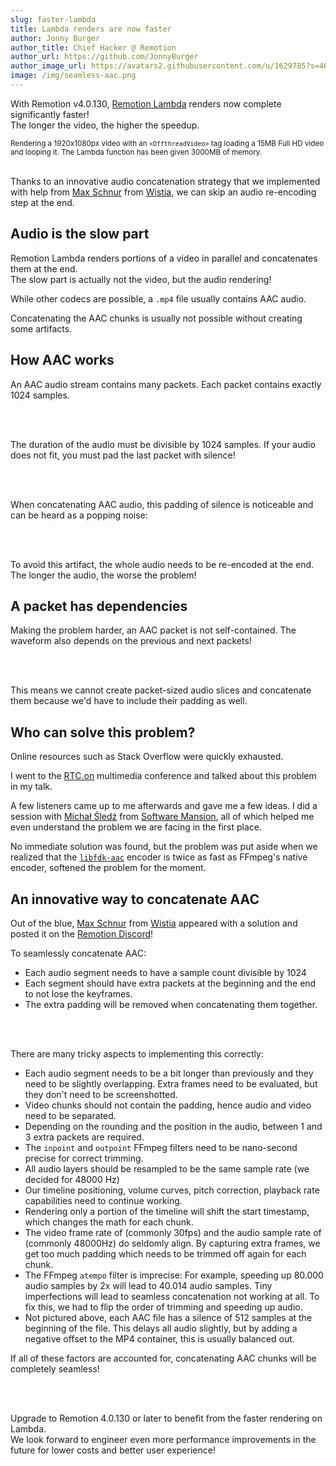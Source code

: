 ```yaml
---
slug: faster-lambda
title: Lambda renders are now faster
author: Jonny Burger
author_title: Chief Hacker @ Remotion
author_url: https://github.com/JonnyBurger
author_image_url: https://avatars2.githubusercontent.com/u/1629785?s=460&u=12eb94da6070d00fc924761ce06e3a428d01b7e9&v=4
image: /img/seamless-aac.png
---
```



With Remotion v4.0.130, [Remotion Lambda](/lambda) renders now complete significantly faster!  
The longer the video, the higher the speedup.

<AacBenchmarks />
<sub style={{ opacity: 0.5, lineHeight: 0.7 }}>
  Rendering a 1920x1080px video with an <code>&lt;OffthreadVideo&gt;</code> tag
  loading a 15MB Full HD video and looping it. The Lambda function has been
  given 3000MB of memory.
</sub>
<br />
<br />

Thanks to an innovative audio concatenation strategy that we implemented with help from [Max Schnur](https://github.com/maxpower15) from [Wistia](https://wistia.com/), we can skip an audio re-encoding step at the end.

## Audio is the slow part

Remotion Lambda renders portions of a video in parallel and concatenates them at the end.  
The slow part is actually not the video, but the audio rendering!

While other codecs are possible, a `.mp4` file usually contains AAC audio.

Concatenating the AAC chunks is usually not possible without creating some artifacts.

## How AAC works

An AAC audio stream contains many packets. Each packet contains exactly 1024 samples.

<AacFile />

<br />
<br />

The duration of the audio must be divisible by 1024 samples. If your audio does not fit, you must pad the last packet with silence!

<AacPadding />
<br />
<br />

When concatenating AAC audio, this padding of silence is noticeable and can be heard as a popping noise:

<AacConcatenationProblem />
<br />
<br />

To avoid this artifact, the whole audio needs to be re-encoded at the end. The longer the audio, the worse the problem!

## A packet has dependencies

Making the problem harder, an AAC packet is not self-contained. The waveform also depends on the previous and next packets!

<AacKeyframes />
<br />
<br />

This means we cannot create packet-sized audio slices and concatenate them because we'd have to include their padding as well.

## Who can solve this problem?

Online resources such as Stack Overflow were quickly exhausted.

I went to the [RTC.on](https://rtcon.live/) multimedia conference and talked about this problem in my talk.

A few listeners came up to me afterwards and gave me a few ideas. I did a session with [Michał Śledź](https://github.com/mickel8) from [Software Mansion](https://swmansion.com/), all of which helped me even understand the problem we are facing in the first place.

No immediate solution was found, but the problem was put aside when we realized that the [`libfdk-aac`](https://github.com/mstorsjo/fdk-aac) encoder is twice as fast as FFmpeg's native encoder, softened the problem for the moment.

## An innovative way to concatenate AAC

Out of the blue, [Max Schnur](https://github.com/maxpower15) from [Wistia](https://wistia.com/) appeared with a solution and posted it on the [Remotion Discord](https://remotion.dev/discord)!

To seamlessly concatenate AAC:

- Each audio segment needs to have a sample count divisible by 1024
- Each segment should have extra packets at the beginning and the end to not lose the keyframes.
- The extra padding will be removed when concatenating them together.

<AacConcatenationSolution />
<br />
<br />

There are many tricky aspects to implementing this correctly:

- Each audio segment needs to be a bit longer than previously and they need to be slightly overlapping. Extra frames need to be evaluated, but they don't need to be screenshotted.
- Video chunks should not contain the padding, hence audio and video need to be separated.
- Depending on the rounding and the position in the audio, between 1 and 3 extra packets are required.
- The `inpoint` and `outpoint` FFmpeg filters need to be nano-second precise for correct trimming.
- All audio layers should be resampled to be the same sample rate (we decided for 48000 Hz)
- Our timeline positioning, volume curves, pitch correction, playback rate capabilities need to continue working.
- Rendering only a portion of the timeline will shift the start timestamp, which changes the math for each chunk.
- The video frame rate of (commonly 30fps) and the audio sample rate of (commonly 48000Hz) do seldomly align. By capturing extra frames, we get too much padding which needs to be trimmed off again for each chunk.
- The FFmpeg `atempo` filter is imprecise: For example, speeding up 80.000 audio samples by 2x will lead to 40.014 audio samples. Tiny imperfections will lead to seamless concatenation not working at all. To fix this, we had to flip the order of trimming and speeding up audio.
- Not pictured above, each AAC file has a silence of 512 samples at the beginning of the file. This delays all audio slightly, but by adding a negative offset to the MP4 container, this is usually balanced out.

If all of these factors are accounted for, concatenating AAC chunks will be completely seamless!

<AacFile />
<br />
<br />

Upgrade to Remotion 4.0.130 or later to benefit from the faster rendering on Lambda.  
We look forward to engineer even more performance improvements in the future for lower costs and better user experience!
